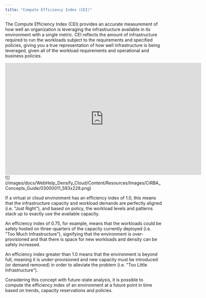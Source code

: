 ```yaml
---
title: "Compute Efficiency Index (CEI)"
---
```


The Compute Efficiency Index (CEI) provides an accurate measurement of how well an organization is leveraging the infrastructure available in its environment with a single metric. CEI reflects the amount of infrastructure required to run the workloads subject to the requirements and specified policies, giving you a true representation of how well infrastructure is being leveraged, given all of the workload requirements and operational and business policies.

<iframe allowfullscreen="allowfullscreen" class="vidyard_iframe" frameborder="0" height="360" mozallowfullscreen="mozallowfullscreen" msallowfullscreen="msallowfullscreen" oallowfullscreen="oallowfullscreen" src="https://player.vimeo.com/video/321268853" webkitallowfullscreen="webkitallowfullscreen" width="630"></iframe>

<Accordion title="Figure: Compute Efficiency Index (CEI)">
<Frame>![](/images/docs/WebHelp_Densify_Cloud/Content/Resources/Images/CiRBA_Concepts_Guide/03000011_593x228.png)</Frame>
</Accordion>

If a virtual or cloud environment has an efficiency index of 1.0, this means that the infrastructure capacity and workload demands are perfectly aligned (i.e. "Just Right"), and based on policy, the workload levels and patterns stack up to exactly use the available capacity.

An efficiency index of 0.75, for example, means that the workloads could be safely hosted on three-quarters of the capacity currently deployed (i.e. "Too Much Infrastructure"), signifying that the environment is over-provisioned and that there is space for new workloads and density can be safely increased.

An efficiency index greater than 1.0 means that the environment is beyond full, meaning it is under-provisioned and new capacity must be introduced (or demand removed) in order to alleviate the problem (i.e. "Too Little Infrastructure").

Considering this concept with future-state analysis, it is possible to compute the efficiency index of an environment at a future point in time based on trends, capacity reservations and policies.

